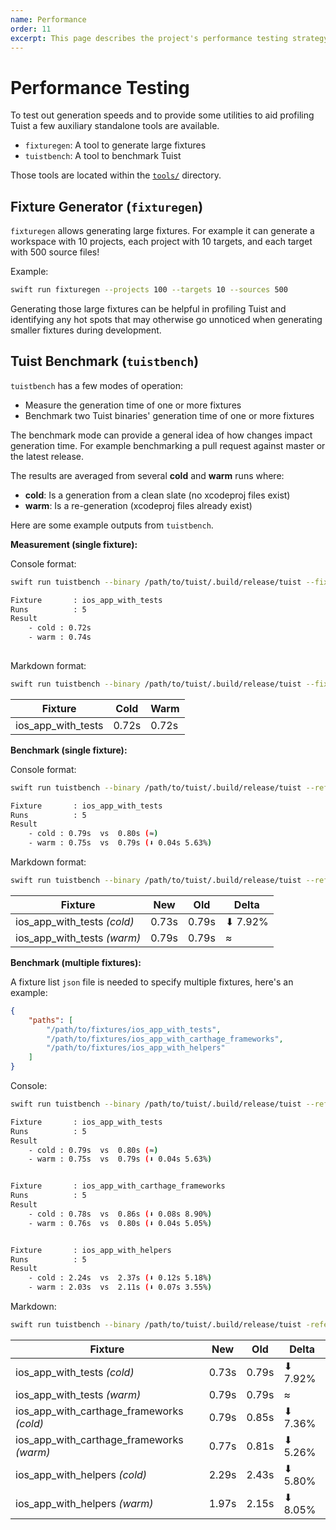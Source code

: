 ```yaml
---
name: Performance
order: 11
excerpt: This page describes the project's performance testing strategy.
---
```


# Performance Testing

To test out generation speeds and to provide some utilities to aid profiling Tuist a few auxiliary standalone tools are available.

- `fixturegen`: A tool to generate large fixtures
- `tuistbench`: A tool to benchmark Tuist

Those tools are located within the [`tools/`](https://github.com/tuist/tuist/blob/master/tools) directory. 

## Fixture Generator (`fixturegen`)

`fixturegen` allows generating large fixtures. For example it can generate a workspace with 10 projects, each project with 10 targets, and each target with 500 source files!

Example:

```sh
swift run fixturegen --projects 100 --targets 10 --sources 500
```

Generating those large fixtures can be helpful in profiling Tuist and identifying any hot spots that may otherwise go unnoticed when generating smaller fixtures during development.

## Tuist Benchmark (`tuistbench`)

`tuistbench` has a few modes of operation:

- Measure the generation time of one or more fixtures
- Benchmark two Tuist binaries' generation time of one or more fixtures

The benchmark mode can provide a general idea of how changes impact generation time. For example benchmarking a pull request against master or the latest release.

The results are averaged from several **cold** and **warm** runs where:

- **cold**: Is a generation from a clean slate (no xcodeproj files exist)
- **warm**: Is a re-generation (xcodeproj files already exist)

Here are some example outputs from `tuistbench`.

**Measurement (single fixture):**

Console format:

```sh
swift run tuistbench --binary /path/to/tuist/.build/release/tuist --fixture /path/to/fixtures/ios_app_with_tests

Fixture       : ios_app_with_tests
Runs          : 5
Result
    - cold : 0.72s
    - warm : 0.74s
    
```

Markdown format:

```sh
swift run tuistbench --binary /path/to/tuist/.build/release/tuist --fixture /path/to/fixtures/ios_app_with_tests --format markdown
```

| Fixture            | Cold  | Warm  |
| ------------------ | ------| ----- |
| ios_app_with_tests | 0.72s | 0.72s |


**Benchmark (single fixture):**

Console format:

```sh
swift run tuistbench --binary /path/to/tuist/.build/release/tuist --reference-binary $(which tuist) --fixture /path/to/fixtures/ios_app_with_tests

Fixture       : ios_app_with_tests
Runs          : 5
Result
    - cold : 0.79s  vs  0.80s (≈)
    - warm : 0.75s  vs  0.79s (⬇︎ 0.04s 5.63%)
```


Markdown format:

```sh
swift run tuistbench --binary /path/to/tuist/.build/release/tuist --reference-binary $(which tuist) --fixture /path/to/fixtures/ios_app_with_tests --format markdown
```

| Fixture         | New    | Old  | Delta    |
| --------------- | ------ | ---- | -------- |
| ios_app_with_tests _(cold)_ | 0.73s | 0.79s | ⬇︎ 7.92% |
| ios_app_with_tests _(warm)_ | 0.79s | 0.79s | ≈ |


**Benchmark (multiple fixtures):**

A fixture list `json` file is needed to specify multiple fixtures, here's an example:

```json
{
    "paths": [
        "/path/to/fixtures/ios_app_with_tests",
        "/path/to/fixtures/ios_app_with_carthage_frameworks",
        "/path/to/fixtures/ios_app_with_helpers"
    ]
}
```

Console:

```sh
swift run tuistbench --binary /path/to/tuist/.build/release/tuist --reference-binary $(which tuist) --fixture-list fixtures.json

Fixture       : ios_app_with_tests
Runs          : 5
Result
    - cold : 0.79s  vs  0.80s (≈)
    - warm : 0.75s  vs  0.79s (⬇︎ 0.04s 5.63%)


Fixture       : ios_app_with_carthage_frameworks
Runs          : 5
Result
    - cold : 0.78s  vs  0.86s (⬇︎ 0.08s 8.90%)
    - warm : 0.76s  vs  0.80s (⬇︎ 0.04s 5.05%)


Fixture       : ios_app_with_helpers
Runs          : 5
Result
    - cold : 2.24s  vs  2.37s (⬇︎ 0.12s 5.18%)
    - warm : 2.03s  vs  2.11s (⬇︎ 0.07s 3.55%)

```

Markdown:

```sh
swift run tuistbench --binary /path/to/tuist/.build/release/tuist -reference-binary $(which tuist) --fixture-list fixtures.json --format markdown
```

| Fixture         | New    | Old  | Delta    |
| --------------- | ------ | ---- | -------- |
| ios_app_with_tests _(cold)_ | 0.73s | 0.79s   | ⬇︎ 7.92% |
| ios_app_with_tests _(warm)_ | 0.79s | 0.79s | ≈ |
| ios_app_with_carthage_frameworks _(cold)_ | 0.79s | 0.85s   | ⬇︎ 7.36% |
| ios_app_with_carthage_frameworks _(warm)_ | 0.77s | 0.81s | ⬇︎ 5.26% |
| ios_app_with_helpers _(cold)_ | 2.29s | 2.43s | ⬇︎ 5.80% |
| ios_app_with_helpers _(warm)_ | 1.97s | 2.15s | ⬇︎ 8.05% |

